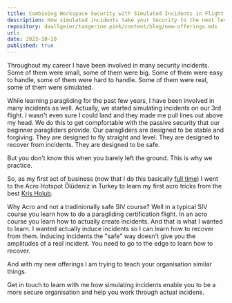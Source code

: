 ```yaml
---
title: Combining Workspace Security with Simulated Incidents in Flight 
description: How simulated incidents take your Security to the next level. 
repository: daallgeier/tangerine.pink/content/blog/new-offerings.mdx
url: 
date: 2023-10-20
published: true
---
```


Throughout my career I have been involved in many security incidents. Some of them were small, some of them were big. Some of them were easy to handle, some of them were hard to handle. Some of them were real, some of them were simulated.

While learning paragliding for the past few years, I have been involved in many incidents as well.  Actually, we started simulating incidents on our 3rd flight.  I wasn't even sure I could land and they made me pull lines out above my head.  We do this to get compfortable with the passive security that our beginner paragliders provide.  Our paragliders are designed to be stable and forgiving.  They are designed to fly straight and level.  They are designed to recover from incidents.  They are designed to be safe. 

But you don't know this when you barely left the ground. This is why we practice. 

So, as my first act of business (now that I do this basically [full time](/blog/new-adventures)) I went to the Acro Hotspot Ölüdeniz in Turkey to learn my first acro tricks from the best [Kris Holub](https://www.youtube.com/@beyondsiv). 

Why Acro and not a tradinionally safe SIV course? Well in a typical SIV course you learn how to do a paragliding certification flight.  In an acro course you learn how to actually create incidents.  And that is what I wanted to learn.  I wanted actually induce incidents so I can learn how to recover from them.  Inducing incidents the "safe" way doesn't give you the amplitudes of a real incident. You need to go to the edge to learn how to recover.

And with my new offerings I am trying to teach your organisation similar things.  

Get in touch to learn with me how simulating incidents enable you to be a more secure organisation and help you work through actual incidens. 